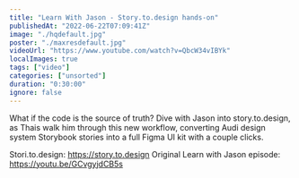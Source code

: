 ```yaml
---
title: "Learn With Jason - Story.to.design hands-on"
publishedAt: "2022-06-22T07:09:41Z"
image: "./hqdefault.jpg"
poster: "./maxresdefault.jpg"
videoUrl: "https://www.youtube.com/watch?v=QbcW34vIBYk"
localImages: true
tags: ["video"]
categories: ["unsorted"]
duration: "0:30:00"
ignore: false
---
```

What if the code is the source of truth?
Dive with Jason into story.to.design, as Thais walk him through this new workflow, converting Audi design system Storybook stories into a full Figma UI kit with a couple clicks.

Stori.to.design: https://story.to.design
Original Learn with Jason episode: https://youtu.be/GCvgyjdCB5s
